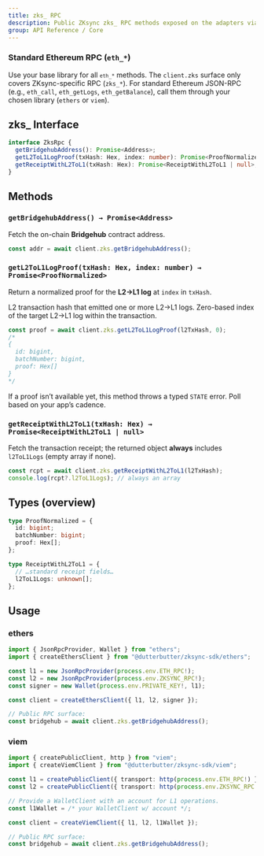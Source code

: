 ```yaml
---
title: zks_ RPC
description: Public ZKsync zks_ RPC methods exposed on the adapters via <code>client.zks</code> (Bridgehub address, L2→L1 log proofs, receipts with <code>l2ToL1Logs</code>).
group: API Reference / Core
---
```


### Standard Ethereum RPC (`eth_*`)
 
Use your base library for all <code>`eth_*`</code> methods.
The <code>client.zks</code>
surface only covers ZKsync-specific RPC (<code>zks_*</code>). 
For standard Ethereum JSON-RPC (e.g., <code>eth_call</code>, <code>eth_getLogs</code>, <code>eth_getBalance</code>),
call them through your chosen library (`ethers` or `viem`).

## zks_ Interface

```ts
interface ZksRpc {
  getBridgehubAddress(): Promise<Address>;
  getL2ToL1LogProof(txHash: Hex, index: number): Promise<ProofNormalized>;
  getReceiptWithL2ToL1(txHash: Hex): Promise<ReceiptWithL2ToL1 | null>;
}
```

## Methods

### `getBridgehubAddress() → Promise<Address>`

Fetch the on-chain **Bridgehub** contract address.

```ts
const addr = await client.zks.getBridgehubAddress();
```

### `getL2ToL1LogProof(txHash: Hex, index: number) → Promise<ProofNormalized>`

Return a normalized proof for the **L2→L1 log** at `index` in `txHash`.

<ParamField name="txHash" type="Hex" required>
  L2 transaction hash that emitted one or more L2→L1 logs.
</ParamField>
<ParamField name="index" type="number" required>
  Zero-based index of the target L2→L1 log within the transaction.
</ParamField>

```ts
const proof = await client.zks.getL2ToL1LogProof(l2TxHash, 0);
/*
{
  id: bigint,
  batchNumber: bigint,
  proof: Hex[]
}
*/
```

<Info>
If a proof isn’t available yet, this method throws a typed <code>STATE</code> error. Poll based on your app’s cadence.
</Info>

### `getReceiptWithL2ToL1(txHash: Hex) → Promise<ReceiptWithL2ToL1 | null>`

Fetch the transaction receipt; the returned object **always** includes `l2ToL1Logs` (empty array if none).

```ts
const rcpt = await client.zks.getReceiptWithL2ToL1(l2TxHash);
console.log(rcpt?.l2ToL1Logs); // always an array
```

## Types (overview)

```ts
type ProofNormalized = {
  id: bigint;
  batchNumber: bigint;
  proof: Hex[];
};

type ReceiptWithL2ToL1 = {
  // …standard receipt fields…
  l2ToL1Logs: unknown[];
};
```

## Usage

### ethers

```ts
import { JsonRpcProvider, Wallet } from "ethers";
import { createEthersClient } from "@dutterbutter/zksync-sdk/ethers";

const l1 = new JsonRpcProvider(process.env.ETH_RPC!);
const l2 = new JsonRpcProvider(process.env.ZKSYNC_RPC!);
const signer = new Wallet(process.env.PRIVATE_KEY!, l1);

const client = createEthersClient({ l1, l2, signer });

// Public RPC surface:
const bridgehub = await client.zks.getBridgehubAddress();
```

### viem

```ts
import { createPublicClient, http } from "viem";
import { createViemClient } from "@dutterbutter/zksync-sdk/viem";

const l1 = createPublicClient({ transport: http(process.env.ETH_RPC!) });
const l2 = createPublicClient({ transport: http(process.env.ZKSYNC_RPC!) });

// Provide a WalletClient with an account for L1 operations.
const l1Wallet = /* your WalletClient w/ account */;

const client = createViemClient({ l1, l2, l1Wallet });

// Public RPC surface:
const bridgehub = await client.zks.getBridgehubAddress();
```
